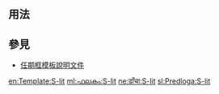 <includeonly><!-- 在這裡加入模板的保護標識 --></includeonly><noinclude>{{template doc page viewed directly}}</noinclude>
<!-- 在本行下編輯模板說明 -->

== 用法 ==

== 參見 ==
* [[Template:任期框模板說明文件|任期框模板說明文件]]

<includeonly>
<!-- 本行下加入模板的分類 -->

<!-- 本行下加入模板的跨語言鏈接 -->
[[en:Template:S-lit]]
[[ml:ഫലകം:S-lit]]
[[ne:ढाँचा:S-lit]]
[[sl:Predloga:S-lit]]
</includeonly>
